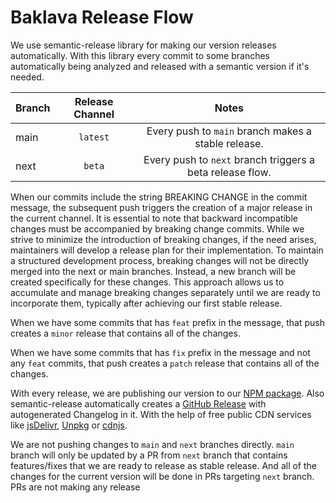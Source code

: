 
<Meta title="Documentation/Release Flow" />

# Baklava Release Flow

We use semantic-release library for making our version releases automatically. With this library every commit to some branches automatically being analyzed and released with a semantic version if it's needed.

| Branch | Release Channel | Notes |
|--------|:---------------:|:-----:|
| main   | `latest` | Every push to `main` branch makes a stable release. |
| next   | `beta` | Every push to `next` branch triggers a beta release flow. |

When our commits include the string BREAKING CHANGE in the commit message, the subsequent push triggers the creation of a major release in the current channel. It is essential to note that backward incompatible changes must be accompanied by breaking change commits. While we strive to minimize the introduction of breaking changes, if the need arises, maintainers will develop a release plan for their implementation.
To maintain a structured development process, breaking changes will not be directly merged into the next or main branches. Instead, a new branch will be created specifically for these changes. This approach allows us to accumulate and manage breaking changes separately until we are ready to incorporate them, typically after achieving our first stable release.

When we have some commits that has `feat` prefix in the message, that push creates a `minor` release that contains all of the changes.

When we have some commits that has `fix` prefix in the message and not any `feat` commits, that push creates a `patch` release that contains all of the changes.

With every release, we are publishing our version to our [NPM package](https://www.npmjs.com/package/@trendyol/baklava). Also semantic-release automatically creates a [GitHub Release](https://github.com/Trendyol/baklava/releases) with autogenerated Changelog in it. With the help of free public CDN services
like [jsDelivr](https://www.jsdelivr.com), [Unpkg](https://unpkg.com) or [cdnjs](https://cdnjs.com).

We are not pushing changes to `main` and `next` branches directly. `main` branch will only be updated by a PR from `next` branch that contains features/fixes that we are ready to release as stable release.
And all of the changes for the current version will be done in PRs targeting `next` branch. PRs are not making any release
